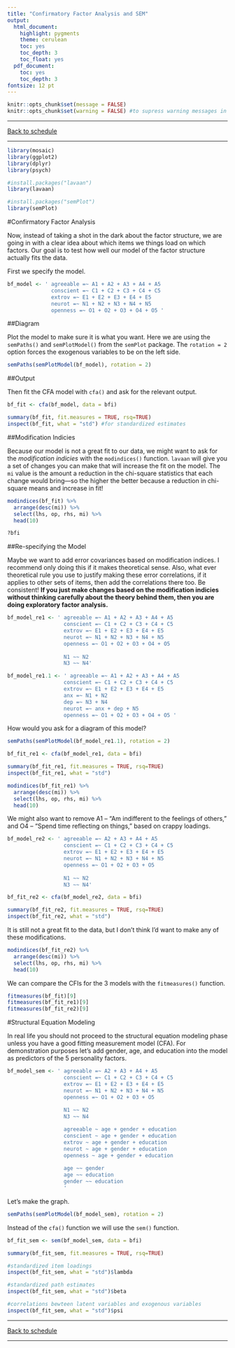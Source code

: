 ```yaml
---
title: "Confirmatory Factor Analysis and SEM"
output:
  html_document:
    highlight: pygments
    theme: cerulean
    toc: yes
    toc_depth: 3
    toc_float: yes
  pdf_document:
    toc: yes
    toc_depth: 3
fontsize: 12 pt
---
```

```r
knitr::opts_chunk$set(message = FALSE)
knitr::opts_chunk$set(warning = FALSE) #to supress warning messages in all output
```

***

[Back to schedule](index.html)

***

```r
library(mosaic)
library(ggplot2)
library(dplyr)
library(psych)
```

```r
#install.packages("lavaan")
library(lavaan)

#install.packages("semPlot")
library(semPlot)
```

#Confirmatory Factor Analysis

Now, instead of taking a shot in the dark about the factor structure, we are going in with a clear idea about which items we things load on which factors. Our goal is to test how well our model of the factor structure actually fits the data. 

First we specify the model.

```r
bf_model <- ' agreeable =~ A1 + A2 + A3 + A4 + A5
              conscient =~ C1 + C2 + C3 + C4 + C5
              extrov =~ E1 + E2 + E3 + E4 + E5
              neurot =~ N1 + N2 + N3 + N4 + N5
              openness =~ O1 + O2 + O3 + O4 + O5 '
```

##Diagram

Plot the model to make sure it is what you want. Here we are using the `semPaths()` and `semPlotModel()` from the `semPlot` package. The `rotation = 2` option forces the exogenous variables to be on the left side. 

```r
semPaths(semPlotModel(bf_model), rotation = 2)
```

##Output

Then fit the CFA model with `cfa()` and ask for the relevant output.

```r
bf_fit <- cfa(bf_model, data = bfi)

summary(bf_fit, fit.measures = TRUE, rsq=TRUE)
inspect(bf_fit, what = "std") #for standardized estimates
```

##Modification Indicies

Because our model is not a great fit to our data, we might want to ask for the *modification indicies* with the `modindices()` function. `lavaan` will give you a set of changes you can make that will increase the fit on the model. The `mi` value is the amount a reduction in the chi-square statistics that each change would bring---so the higher the better because a reduction in chi-square means and increase in fit! 

```r
modindices(bf_fit) %>% 
  arrange(desc(mi)) %>%
  select(lhs, op, rhs, mi) %>%
  head(10)

?bfi
```

##Re-specifying the Model

Maybe we want to add error covariances based on modification indices. I recommend only doing this if it makes theoretical sense. Also, what ever theoretical rule you use to justify making these error correlations, if it applies to other sets of items, then add the correlations there too. Be consistent! **If you just make changes based on the modification indicies without thinking carefully about the theory behind them, then you are doing exploratory factor analysis.**   

```r
bf_model_re1 <- ' agreeable =~ A1 + A2 + A3 + A4 + A5
                  conscient =~ C1 + C2 + C3 + C4 + C5
                  extrov =~ E1 + E2 + E3 + E4 + E5
                  neurot =~ N1 + N2 + N3 + N4 + N5
                  openness =~ O1 + O2 + O3 + O4 + O5 
                    
                  N1 ~~ N2
                  N3 ~~ N4'

bf_model_re1.1 <- ' agreeable =~ A1 + A2 + A3 + A4 + A5
                  conscient =~ C1 + C2 + C3 + C4 + C5
                  extrov =~ E1 + E2 + E3 + E4 + E5
                  anx =~ N1 + N2
                  dep =~ N3 + N4
                  neurot =~ anx + dep + N5
                  openness =~ O1 + O2 + O3 + O4 + O5 '
```

How would you ask for a diagram of this model?

```r
semPaths(semPlotModel(bf_model_re1.1), rotation = 2)
```

```r
bf_fit_re1 <- cfa(bf_model_re1, data = bfi)

summary(bf_fit_re1, fit.measures = TRUE, rsq=TRUE)
inspect(bf_fit_re1, what = "std")
```

```r
modindices(bf_fit_re1) %>% 
  arrange(desc(mi)) %>%
  select(lhs, op, rhs, mi) %>%
  head(10)
```

We might also want to remove A1 -- "Am indifferent to the feelings of others," and O4 -- "Spend time reflecting on things," based on crappy loadings.

```r
bf_model_re2 <- ' agreeable =~ A2 + A3 + A4 + A5
                  conscient =~ C1 + C2 + C3 + C4 + C5
                  extrov =~ E1 + E2 + E3 + E4 + E5
                  neurot =~ N1 + N2 + N3 + N4 + N5
                  openness =~ O1 + O2 + O3 + O5 
                    
                  N1 ~~ N2
                  N3 ~~ N4'

bf_fit_re2 <- cfa(bf_model_re2, data = bfi)

summary(bf_fit_re2, fit.measures = TRUE, rsq=TRUE)
inspect(bf_fit_re2, what = "std")
```

It is still not a great fit to the data, but I don't think I'd want to make any of these modifications. 

```r
modindices(bf_fit_re2) %>% 
  arrange(desc(mi)) %>%
  select(lhs, op, rhs, mi) %>%
  head(10)
```

We can compare the CFIs for the 3 models with the `fitmeasures()` function. 

```r
fitmeasures(bf_fit)[9]
fitmeasures(bf_fit_re1)[9]
fitmeasures(bf_fit_re2)[9]
```

#Structural Equation Modeling

In real life you should not proceed to the structural equation modeling phase unless you have a good fitting measurement model (CFA). For demonstration purposes let's add gender, age, and education into the model as predictors of the 5 personality factors. 

```r
bf_model_sem <- ' agreeable =~ A2 + A3 + A4 + A5
                  conscient =~ C1 + C2 + C3 + C4 + C5
                  extrov =~ E1 + E2 + E3 + E4 + E5
                  neurot =~ N1 + N2 + N3 + N4 + N5
                  openness =~ O1 + O2 + O3 + O5 
                    
                  N1 ~~ N2
                  N3 ~~ N4

                  agreeable ~ age + gender + education
                  conscient ~ age + gender + education
                  extrov ~ age + gender + education
                  neurot ~ age + gender + education
                  openness ~ age + gender + education
            
                  age ~~ gender
                  age ~~ education
                  gender ~~ education
                  '
```

Let's make the graph.

```r
semPaths(semPlotModel(bf_model_sem), rotation = 2)
```

Instead of the `cfa()` function we will use the `sem()` function.

```r
bf_fit_sem <- sem(bf_model_sem, data = bfi)

summary(bf_fit_sem, fit.measures = TRUE, rsq=TRUE)

#standardized item loadings
inspect(bf_fit_sem, what = "std")$lambda 

#standardized path estimates
inspect(bf_fit_sem, what = "std")$beta 

#correlations bewteen latent variables and exogenous variables
inspect(bf_fit_sem, what = "std")$psi 
```

***

[Back to schedule](index.html)

***
